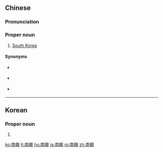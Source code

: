 {{also|南韩}}
==Chinese==
{{zh-forms|s=南韩}}

===Pronunciation===
{{zh-pron
|m=Nánhán
|c=naam4 hon4
|cat=pn
}}

===Proper noun===
{{zh-proper noun}}

# {{lb|zh|Taiwan|Hong Kong}} [[South Korea]]

====Synonyms====
* {{qualifier|chiefly mainland China}} {{zh-l|韓國}}
* {{qualifier|uncommon}} {{zh-l|南朝鮮}}
* {{qualifier|full name}} {{zh-l|大韓民國}}

{{zh-cat|South Korea|Countries of Asia}}

----

==Korean==
{{ko-hanjatab|南|韓}}

===Proper noun===
{{ko-proper noun|hj|rv=Namhan|hangeul=남한|mr=Namhan|y=Namhan}}

# {{hanja form of|남한|[[South Korea]]}}

[[ko:南韓]]
[[lt:南韓]]
[[hu:南韓]]
[[ja:南韓]]
[[ro:南韓]]
[[zh:南韓]]